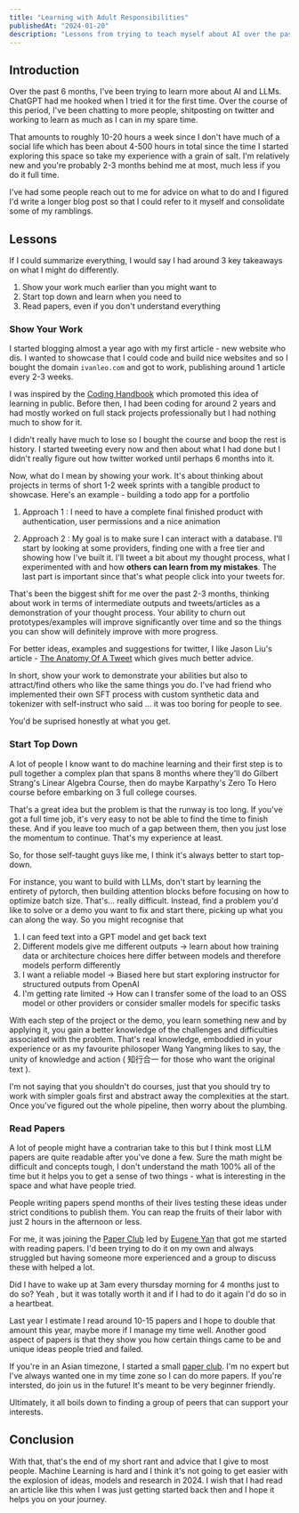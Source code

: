 ```yaml
---
title: "Learning with Adult Responsibilities"
publishedAt: "2024-01-20"
description: "Lessons from trying to teach myself about AI over the past 6 months"
---
```


## Introduction

Over the past 6 months, I've been trying to learn more about AI and LLMs. ChatGPT had me hooked when I tried it for the first time. Over the course of this period, I've been chatting to more people, shitposting on twitter and working to learn as much as I can in my spare time.

That amounts to roughly 10-20 hours a week since I don't have much of a social life which has been about 4-500 hours in total since the time I started exploring this space so take my experience with a grain of salt. I'm relatively new and you're probably 2-3 months behind me at most, much less if you do it full time.

I've had some people reach out to me for advice on what to do and I figured I'd write a longer blog post so that I could refer to it myself and consolidate some of my ramblings.

## Lessons

If I could summarize everything, I would say I had around 3 key takeaways on what I might do differently.

1. Show your work much earlier than you might want to
2. Start top down and learn when you need to
3. Read papers, even if you don't understand everything

### Show Your Work

I started blogging almost a year ago with my first article - new website who dis. I wanted to showcase that I could code and build nice websites and so I bought the domain `ivanleo.com` and got to work, publishing around 1 article every 2-3 weeks.

I was inspired by the [Coding Handbook](https://learninpublic.org/) which promoted this idea of learning in public. Before then, I had been coding for around 2 years and had mostly worked on full stack projects professionally but I had nothing much to show for it.

I didn't really have much to lose so I bought the course and boop the rest is history. I started tweeting every now and then about what I had done but I didn't really figure out how twitter worked until perhaps 6 months into it.

Now, what do I mean by showing your work. It's about thinking about projects in terms of short 1-2 week sprints with a tangible product to showcase. Here's an example - building a todo app for a portfolio

1. Approach 1 : I need to have a complete final finished product with authentication, user permissions and a nice animation

2. Approach 2 : My goal is to make sure I can interact with a database. I'll start by looking at some providers, finding one with a free tier and showing how I've built it. I'll tweet a bit about my thought process, what I experimented with and how **others can learn from my mistakes**. The last part is important since that's what people click into your tweets for.

That's been the biggest shift for me over the past 2-3 months, thinking about work in terms of intermediate outputs and tweets/articles as a demonstration of your thought process. Your ability to churn out prototypes/examples will improve significantly over time and so the things you can show will definitely improve with more progress.

For better ideas, examples and suggestions for twitter, I like Jason Liu's article - [The Anatomy Of A Tweet](https://jxnl.github.io/blog/writing/2024/01/11/anatomy-of-a-tweet/) which gives much better advice.

In short, show your work to demonstrate your abilities but also to attract/find others who like the same things you do. I've had friend who implemented their own SFT process with custom synthetic data and tokenizer with self-instruct who said ... it was too boring for people to see.

You'd be suprised honestly at what you get.

### Start Top Down

A lot of people I know want to do machine learning and their first step is to pull together a complex plan that spans 8 months where they'll do Gilbert Strang's Linear Algebra Course, then do maybe Karpathy's Zero To Hero course before embarking on 3 full college courses.

That's a great idea but the problem is that the runway is too long. If you've got a full time job, it's very easy to not be able to find the time to finish these. And if you leave too much of a gap between them, then you just lose the momentum to continue. That's my experience at least.

So, for those self-taught guys like me, I think it's always better to start top-down.

For instance, you want to build with LLMs, don't start by learning the entirety of pytorch, then building attention blocks before focusing on how to optimize batch size. That's... really difficult. Instead, find a problem you'd like to solve or a demo you want to fix and start there, picking up what you can along the way. So you might recognise that

1. I can feed text into a GPT model and get back text
2. Different models give me different outputs -> learn about how training data or architecture choices here differ between models and therefore models perform differently
3. I want a reliable model -> Biased here but start exploring instructor for structured outputs from OpenAI
4. I'm getting rate limited -> How can I transfer some of the load to an OSS model or other providers or consider smaller models for specific tasks

With each step of the project or the demo, you learn something new and by applying it, you gain a better knowledge of the challenges and difficulties associated with the problem. That's real knowledge, emboddied in your experience or as my favourite philosoper Wang Yangming likes to say, the unity of knowledge and action ( 知行合一 for those who want the original text ).

I'm not saying that you shouldn't do courses, just that you should try to work with simpler goals first and abstract away the complexities at the start. Once you've figured out the whole pipeline, then worry about the plumbing.

### Read Papers

A lot of people might have a contrarian take to this but I think most LLM papers are quite readable after you've done a few. Sure the math might be difficult and concepts tough, I don't understand the math 100% all of the time but it helps you to get a sense of two things - what is interesting in the space and what have people tried.

People writing papers spend months of their lives testing these ideas under strict conditions to publish them. You can reap the fruits of their labor with just 2 hours in the afternoon or less.

For me, it was joining the [Paper Club](https://lu.ma/llm-paper-club) led by [Eugene Yan](https://twitter.com/eugeneyan) that got me started with reading papers. I'd been trying to do it on my own and always struggled but having someone more experienced and a group to discuss these with helped a lot.

Did I have to wake up at 3am every thursday morning for 4 months just to do so? Yeah , but it was totally worth it and if I had to do it again I'd do so in a heartbeat.

Last year I estimate I read around 10-15 papers and I hope to double that amount this year, maybe more if I manage my time well. Another good aspect of papers is that they show you how certain things came to be and unique ideas people tried and failed.

If you're in an Asian timezone, I started a small [paper club](https://lu.ma/llm-paper-asia). I'm no expert but I've always wanted one in my time zone so I can do more papers. If you're intersted, do join us in the future! It's meant to be very beginner friendly.

Ultimately, it all boils down to finding a group of peers that can support your interests.

## Conclusion

With that, that's the end of my short rant and advice that I give to most people. Machine Learning is hard and I think it's not going to get easier with the explosion of ideas, models and research in 2024. I wish that I had read an article like this when I was just getting started back then and I hope it helps you on your journey.
